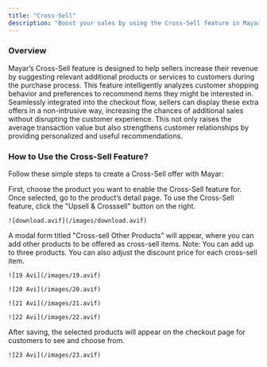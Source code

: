 ```yaml
---
title: "Cross-Sell"
description: "Boost your sales by using the Cross-Sell feature in Mayar and offer the right product recommendations to your customers!"
---
```


### Overview

Mayar’s Cross-Sell feature is designed to help sellers increase their revenue by suggesting relevant additional products or services to customers during the purchase process. This feature intelligently analyzes customer shopping behavior and preferences to recommend items they might be interested in. Seamlessly integrated into the checkout flow, sellers can display these extra offers in a non-intrusive way, increasing the chances of additional sales without disrupting the customer experience. This not only raises the average transaction value but also strengthens customer relationships by providing personalized and useful recommendations.

### How to Use the Cross-Sell Feature?

Follow these simple steps to create a Cross-Sell offer with Mayar:

<Steps>
  <Step title="Choose a Product">
    First, choose the product you want to enable the Cross-Sell feature for.
  </Step>
  <Step title="Go to Product Detail Page">
    Once selected, go to the product’s detail page. To use the Cross-Sell feature, click the "Upsell & Crosssell" button on the right.

    ![download.avif](/images/download.avif)
  </Step>
  <Step title="Add Cross-Sell Items">
    A modal form titled "Cross-sell Other Products" will appear, where you can add other products to be offered as cross-sell items. Note: You can add up to three products. You can also adjust the discount price for each cross-sell item.

    ![19 Avi](/images/19.avif)

    ![20 Avi](/images/20.avif)

    ![21 Avi](/images/21.avif)

    ![22 Avi](/images/22.avif)
  </Step>
  <Step title="Save and Display">
    After saving, the selected products will appear on the checkout page for customers to see and choose from.

    ![23 Avi](/images/23.avif)
  </Step>
</Steps>
